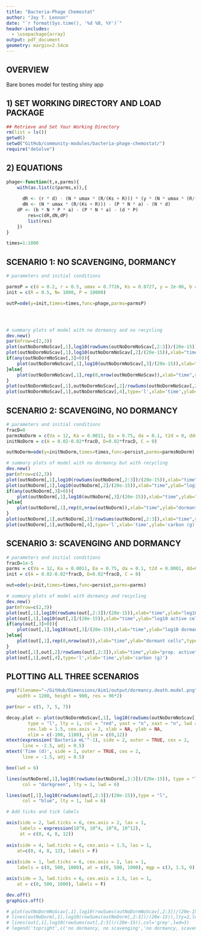 ```yaml
---
title: "Bacteria-Phage Chemostat"
author: "Jay T. Lennon"
date: "`r format(Sys.time(), '%d %B, %Y')`"
header-includes:
  - \usepackage{array}
output: pdf_document
geometry: margin=2.54cm
---
```


## OVERVIEW

Bare bones model for testing shiny app

## 1) SET WORKING DIRECTORY AND LOAD PACKAGE

```r
## Retrieve and Set Your Working Directory
rm(list = ls())
getwd()
setwd("GitHub/community-modules/bacteria-phage-chemostat/")
require("deSolve")
````

## 2) EQUATIONS

```r
phage<-function(t,x,parms){
	with(as.list(c(parms,x)),{
	  
	  dR <- (r * d) - (N * umax * (R/(Ks + R))) * (y * (N * umax * (R/(Ks + R)))) - (R * d)
	  dN <- (N * umax * (R/(Ks + R))) - (P * N * a) - (N * d)
    dP <- (b * N * P * a) - (P * N * a) - (d * P) 
	 	res=c(dR,dN,dP)
		list(res)
	})
}

times=1:1000
```

## SCENARIO 1: NO SCAVENGING, DORMANCY

```r
# parameters and initial conditions

parmsP = c(d = 0.2, r = 0.5, umax = 0.7726, Ks = 0.0727, y = 2e-06, b = 80, a = 3e-06)
init = c(R = 0.5, N= 1000, P = 10000)

outP=ode(y=init,times=times,func=phage,parms=parmsP)




# summary plots of model with no dormancy and no recycling
dev.new()
par(mfrow=c(2,3))
plot(outNoDormNoScav[,1],log10(rowSums(outNoDormNoScav[,2:3])/(20e-15)),xlab="time",ylab="log10 cells",type='l')
plot(outNoDormNoScav[,1],log10(outNoDormNoScav[,2]/(20e-15)),xlab="time",ylab="log10 active cells",type='l')
if(any(outNoDormNoScav[,3]>0)){
	plot(outNoDormNoScav[,1],log10(outNoDormNoScav[,3]/(20e-15)),xlab="time",ylab="log10 dormant cells",type='l')
}else{
	plot(outNoDormNoScav[,1],rep(0,nrow(outNoDormNoScav)),xlab="time",ylab="dormant cells",type='l')
}
plot(outNoDormNoScav[,1],outNoDormNoScav[,2]/rowSums(outNoDormNoScav[,2:3]),xlab="time",ylab="prop. active",type='l')
plot(outNoDormNoScav[,1],outNoDormNoScav[,4],type='l',xlab='time',ylab='carbon (g)')
```

## SCENARIO 2: SCAVENGING, NO DORMANCY

```r
# parameters and initial conditions
fracD=0
parmsNoDorm = c(Va = 12, Ka = 0.0011, Ea = 0.75, da = 0.1, t2d = 0, dd=0.01, m=0.5)
initNoDorm = c(A = 0.02-0.02*fracD, D=0.02*fracD, C = 0)

outNoDorm=ode(y=initNoDorm,times=times,func=persist,parms=parmsNoDorm)

# summary plots of model with no dormancy but with recycling
dev.new()
par(mfrow=c(2,3))
plot(outNoDorm[,1],log10(rowSums(outNoDorm[,2:3])/(20e-15)),xlab="time",ylab="log10 cells",type='l')
plot(outNoDorm[,1],log10(outNoDorm[,2]/(20e-15)),xlab="time",ylab="log10 active cells",type='l')
if(any(outNoDorm[,3]>0)){
	plot(outNoDorm[,1],log10(outNoDorm[,3]/(20e-15)),xlab="time",ylab="log10 dormant cells",type='l')
}else{
	plot(outNoDorm[,1],rep(0,nrow(outNoDorm)),xlab="time",ylab="dormant cells",type='l')
}
plot(outNoDorm[,1],outNoDorm[,2]/rowSums(outNoDorm[,2:3]),xlab="time",ylab="prop. active",type='l')
plot(outNoDorm[,1],outNoDorm[,4],type='l',xlab='time',ylab='carbon (g)')
```

## SCENARIO 3: SCAVENGING AND DORMANCY

```r
# parameters and initial conditions
fracD=1e-5
parms = c(Va = 12, Ka = 0.0011, Ea = 0.75, da = 0.1, t2d = 0.0001, dd=0.01, m=0.5)
init = c(A = 0.02-0.02*fracD, D=0.02*fracD, C = 0)

out=ode(y=init,times=times,func=persist,parms=parms)

# summary plots of model with dormancy and recycling
dev.new()
par(mfrow=c(2,3))
plot(out[,1],log10(rowSums(out[,2:3])/(20e-15)),xlab="time",ylab="log10 cells",type='l')
plot(out[,1],log10(out[,2]/(20e-15)),xlab="time",ylab="log10 active cells",type='l')
if(any(out[,3]>0)){
	plot(out[,1],log10(out[,3]/(20e-15)),xlab="time",ylab="log10 dormant cells",type='l')
}else{
	plot(out[,1],rep(0,nrow(out)),xlab="time",ylab="dormant cells",type='l')
}
plot(out[,1],out[,2]/rowSums(out[,2:3]),xlab="time",ylab="prop. active",type='l')
plot(out[,1],out[,4],type='l',xlab='time',ylab='carbon (g)')
```

## PLOTTING ALL THREE SCENARIOS

```r
png(filename="~/GitHub/Dimensions/Aim1/output/dormancy.death.model.png",
    width = 1200, height = 900, res = 96*2)

par(mar = c(5, 7, 5, 7))

decay.plot <- plot(outNoDormNoScav[,1], log10(rowSums(outNoDormNoScav[,2:3])/(20e-15)),
        type = "l", lty = 1, col = "red", yaxt = "n", xaxt = "n", lwd = 6,
        cex.lab = 1.5, cex.axis = 2, xlab = NA, ylab = NA,
        xlim = c(-100, 1100), ylim = c(0,12))
mtext(expression('Bacteria mL'^-1), side = 2, outer = TRUE, cex = 2, 
      line = -2.5, adj = 0.5)
mtext('Time (d)', side = 1, outer = TRUE, cex = 2, 
      line = -1.5, adj = 0.5)

box(lwd = 6)

lines(outNoDorm[,1],log10(rowSums(outNoDorm[,2:3])/(20e-15)), type = "l", 
      col = "darkgreen", lty = 1, lwd = 6)

lines(out[,1],log10(rowSums(out[,2:3])/(20e-15)),type = "l", 
      col = "blue", lty = 1, lwd = 6)

# Add ticks and tick labels

axis(side = 2, lwd.ticks = 6, cex.axis = 2, las = 1,
     labels = expression(10^0, 10^4, 10^8, 10^12),
     at = c(0, 4, 8, 12))
 
axis(side = 4, lwd.ticks = 6, cex.axis = 1.5, las = 1,
    at=c(0, 4, 8, 12), labels = F)
 
axis(side = 1, lwd.ticks = 6, cex.axis = 2, las = 1,
    labels = c(0, 500, 1000), at = c(0, 500, 1000), mgp = c(3, 1.5, 0))

axis(side = 3, lwd.ticks = 6, cex.axis = 1.5, las = 1,
    at = c(0, 500, 1000), labels = F)

dev.off()
graphics.off()

# plot(outNoDormNoScav[,1],log10(rowSums(outNoDormNoScav[,2:3])/(20e-15)),xlab="time",ylab="log10 cells",type='l',lwd=3)
# lines(outNoDorm[,1],log10(rowSums(outNoDorm[,2:3])/(20e-15)),lty=2,lwd=3)
# lines(out[,1],log10(rowSums(out[,2:3])/(20e-15)),col='grey',lwd=3)
# legend('topright',c('no dormancy, no scavenging','no dormancy, scavenging','dormancy, scavenging'),lty=c(1,2,1),col=c('black','black','grey'),box.lty=0)
```